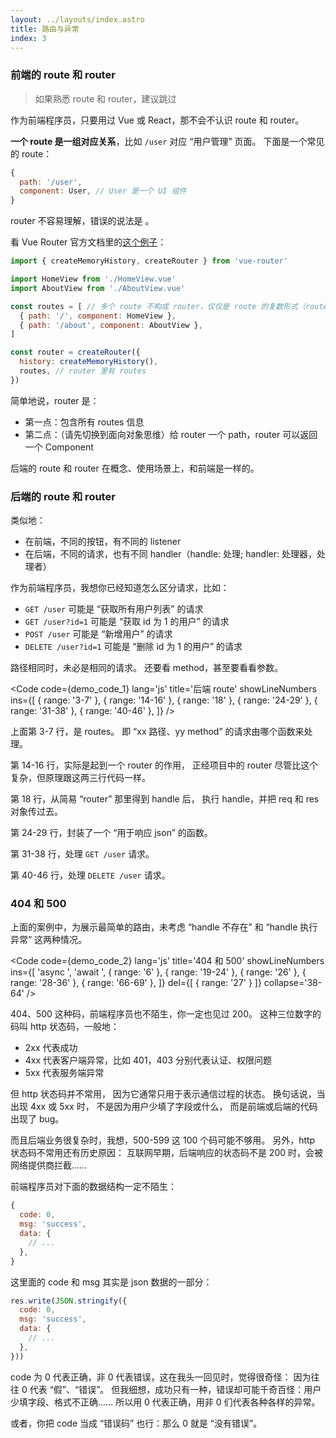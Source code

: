 ```yaml
---
layout: ../layouts/index.astro
title: 路由与异常
index: 3
---
```



### 前端的 route 和 router

> 如果熟悉 route 和 router，建议跳过

作为前端程序员，只要用过 Vue 或 React，那不会不认识 route 和 router。

**一个 route 是一组对应关系**，比如 `/user` 对应 “用户管理” 页面。
下面是一个常见的 route：
``` js
{
  path: '/user',
  component: User, // User 是一个 UI 组件
}
```

router 不容易理解，错误的说法是 <Wrong content='多组 route（对应关系）构成 router' />。

看 Vue Router 官方文档里的[这个例子](https://router.vuejs.org/guide/#Creating-the-router-instance)：
``` js
import { createMemoryHistory, createRouter } from 'vue-router'

import HomeView from './HomeView.vue'
import AboutView from './AboutView.vue'

const routes = [ // 多个 route 不构成 router，仅仅是 route 的复数形式（route -> routes）
  { path: '/', component: HomeView },
  { path: '/about', component: AboutView },
]

const router = createRouter({
  history: createMemoryHistory(),
  routes, // router 里有 routes
})
```

简单地说，router 是：
+ 第一点：包含所有 routes 信息
+ 第二点：（请先切换到面向对象思维）给 router 一个 path，router 可以返回一个 Component

后端的 route 和 router 在概念、使用场景上，和前端是一样的。

### 后端的 route 和 router
类似地：
+ 在前端，不同的按钮，有不同的 listener
+ 在后端，不同的请求，也有不同 handler（handle: 处理; handler: 处理器，处理者）

作为前端程序员，我想你已经知道怎么区分请求，比如：
+ `GET /user` 可能是 “获取所有用户列表” 的请求
+ `GET /user?id=1` 可能是 “获取 id 为 1 的用户” 的请求
+ `POST /user` 可能是 “新增用户” 的请求
+ `DELETE /user?id=1` 可能是 “删除 id 为 1 的用户” 的请求

路径相同时，未必是相同的请求。
还要看 method，甚至要看看参数。

<Code
  code={demo_code_1}
  lang='js'
  title='后端 route'
  showLineNumbers
  ins={[
    { range: '3-7' },
    { range: '14-16' },
    { range: '18' },
    { range: '24-29' },
    { range: '31-38' },
    { range: '40-46' },
  ]}
/>

上面第 3-7 行，是 routes。
即 “xx 路径、yy method” 的请求由哪个函数来处理。

第 14-16 行，实际是起到一个 router 的作用，
正经项目中的 router 尽管比这个复杂，但原理跟这两三行代码一样。

第 18 行，从简易 “router” 那里得到 handle 后，
执行 handle，并把 req 和 res 对象传过去。

第 24-29 行，封装了一个 “用于响应 json” 的函数。

第 31-38 行，处理 `GET /user` 请求。

第 40-46 行，处理 `DELETE /user` 请求。

### 404 和 500
上面的案例中，为展示最简单的路由，未考虑 “handle 不存在” 和 “handle 执行异常” 这两种情况。

<Code
  code={demo_code_2}
  lang='js'
  title='404 和 500'
  showLineNumbers
  ins={[
    'async ',
    'await ',
    { range: '6' },
    { range: '19-24' },
    { range: '26' },
    { range: '28-36' },
    { range: '66-69' },
  ]}
  del={[
    { range: '27' }
  ]}
  collapse='38-64'
/>

404、500 这种码，前端程序员也不陌生，你一定也见过 200。
这种三位数字的码叫 http 状态码，一般地：
+ 2xx 代表成功
+ 4xx 代表客户端异常，比如 401，403 分别代表认证、权限问题
+ 5xx 代表服务端异常

但 http 状态码并不常用，
因为它通常只用于表示通信过程的状态。
换句话说，当出现 4xx 或 5xx 时，
不是因为用户少填了字段或什么，
而是前端或后端的代码出现了 bug。

而且后端业务很复杂时，我想，500-599 这 100 个码可能不够用。
另外，http 状态码不常用还有历史原因：
互联网早期，后端响应的状态码不是 200 时，会被网络提供商拦截……

前端程序员对下面的数据结构一定不陌生：
``` js
{
  code: 0,
  msg: 'success',
  data: {
    // ...
  },
}
```

这里面的 code 和 msg 其实是 json 数据的一部分：
``` js
res.write(JSON.stringify({
  code: 0,
  msg: 'success',
  data: {
    // ...
  },
}))
```

code 为 0 代表正确，非 0 代表错误，这在我头一回见时，觉得很奇怪：
因为往往 0 代表 “假”、“错误”。
但我细想，成功只有一种，错误却可能千奇百怪：用户少填字段、格式不正确……
所以用 0 代表正确，用非 0 们代表各种各样的异常。

或者，你把 code 当成 “错误码” 也行：那么 0 就是 “没有错误”。
